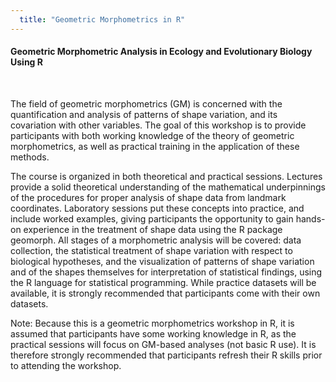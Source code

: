 ```yaml
--- 
  title: "Geometric Morphometrics in R"
---
```


#### Geometric Morphometric Analysis in Ecology and Evolutionary Biology Using R

<br>

The field of geometric morphometrics (GM) is concerned with the quantification and analysis of patterns of shape variation, and its covariation with other variables. The goal of this workshop is to provide participants with both working knowledge of the theory of geometric morphometrics, as well as practical training in the application of these methods. 

The course is organized in both theoretical and practical sessions. Lectures provide a solid theoretical understanding of the mathematical underpinnings of the procedures for proper analysis of shape data from landmark coordinates. Laboratory sessions put these concepts into practice, and include worked examples, giving participants the opportunity to gain hands-on experience in the treatment of shape data using the R package geomorph. All stages of a morphometric analysis will be covered: data collection, the statistical treatment of shape variation with respect to biological hypotheses, and the visualization of patterns of shape variation and of the shapes themselves for interpretation of statistical findings, using the R language for statistical programming. While practice datasets will be available, it is strongly recommended that participants come with their own datasets.

Note: Because this is a geometric morphometrics workshop in R, it is assumed that participants have some working knowledge in R, as the practical sessions will focus on GM-based analyses (not basic R use). It is therefore strongly recommended that participants refresh their R skills prior to attending the workshop.

<br>
